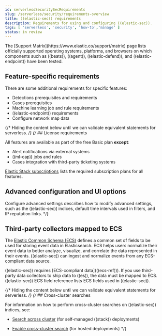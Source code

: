 ```yaml
---
id: serverlessSecuritySecRequirements
slug: /serverless/security/requirements-overview
title: ((elastic-sec)) requirements
description: Requirements for using and configuring ((elastic-sec)).
tags: [ 'serverless', 'security', 'how-to','manage' ]
status: in review
---
```


<DocBadge template="technical preview" />
The [Support Matrix](https://www.elastic.co/support/matrix) page lists officially
supported operating systems, platforms, and browsers on which components such as ((beats)), ((agent)), ((elastic-defend)), and ((elastic-endpoint)) have been tested.

<div id="node-role-requirements"></div>

## Feature-specific requirements

There are some additional requirements for specific features:

* <DocLink id="serverlessSecurityDetectionsPermissionsSection">Detections prerequisites and requirements</DocLink>
* <DocLink id="serverlessSecurityCasePermissions">Cases prerequisites</DocLink>
* <DocLink id="serverlessSecurityMlRequirements">Machine learning job and rule requirements</DocLink>
* <DocLink id="serverlessSecurityElasticEndpointDeployReqs">((elastic-endpoint)) requirements</DocLink>
* <DocLink id="serverlessSecurityConfMapUi">Configure network map data</DocLink>

{/* Hiding the content below until we can validate equivalent statements for serverless. */}
{/* ## License requirements

All features are available as part of the free Basic plan **except**:

* <DocLink id="serverlessSecurityRulesUiCreate" section="set-up-alert-notifications-optional">Alert notifications via external systems</DocLink>
* <DocLink id="serverlessSecurityMachineLearning">((ml-cap)) jobs and rules</DocLink>
* <DocLink id="serverlessSecurityCasesUiIntegrations">Cases integration with third-party ticketing
    systems</DocLink>

[Elastic Stack subscriptions](https://www.elastic.co/subscriptions) lists the
required subscription plans for all features.

## Advanced configuration and UI options

<DocLink id="serverlessSecurityAdvancedSettings">Configure advanced settings</DocLink> describes how to modify advanced settings, such as the
((elastic-sec)) indices, default time intervals used in filters, and IP reputation
links. */}

## Third-party collectors mapped to ECS

The [Elastic Common Schema (ECS)](((ecs-ref))) defines a common set of fields to be used for storing event data in Elasticsearch. ECS helps users normalize their event data
to better analyze, visualize, and correlate the data represented in their
events. ((elastic-sec)) can ingest and normalize events from any ECS-compliant data source.

<DocCallOut title="Important" color="warning">
((elastic-sec)) requires [ECS-compliant data](((ecs-ref))). If you use third-party data collectors to ship data to ((es)), the data must be mapped to ECS. <DocLink id="serverlessSecuritySiemFieldReference">((elastic-sec)) ECS field reference</DocLink> lists ECS fields used in ((elastic-sec)).
</DocCallOut>

{/* Hiding the content below until we can validate equivalent statements for serverless. */}
{/* ## Cross-cluster searches

For information on how to perform cross-cluster searches on ((elastic-sec))
indices, see:

* [Search across cluster](((ref))/modules-cross-cluster-search.html)
    (for self-managed ((stack)) deployments)

* [Enable cross-cluster search](((cloud))/ec-enable-ccs.html) (for hosted deployments) */}

